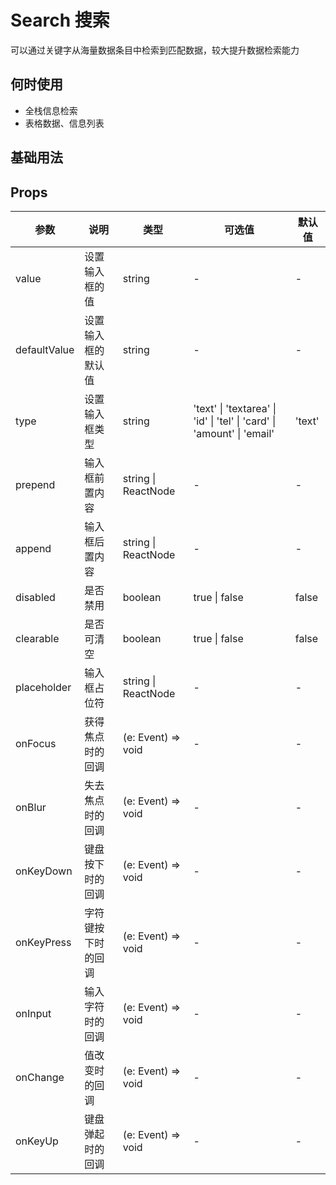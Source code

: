 # Search 搜索

可以通过关键字从海量数据条目中检索到匹配数据，较大提升数据检索能力

## 何时使用

- 全栈信息检索
- 表格数据、信息列表

## 基础用法


<DemoState />


## Props

| 参数         | 说明               | 类型                | 可选值                                                                 | 默认值 |
| ------------ | ------------------ | ------------------- | ---------------------------------------------------------------------- | ------ |
| value        | 设置输入框的值     | string              | -                                                                      | -      |
| defaultValue | 设置输入框的默认值 | string              | -                                                                      | -      |
| type         | 设置输入框类型     | string              | 'text' \| 'textarea' \| 'id' \| 'tel' \| 'card' \| 'amount' \| 'email' | 'text' |
| prepend       | 输入框前置内容     | string \| ReactNode | -                                                                      | -      |
| append       | 输入框后置内容     | string \| ReactNode | -                                                                      | -      |
| disabled     | 是否禁用           | boolean             | true \| false                                                          | false  |
| clearable     | 是否可清空           | boolean          | true \| false                                                          | false  |
| placeholder  | 输入框占位符       | string \| ReactNode | -                                                                      | -      |
| onFocus      | 获得焦点时的回调   | (e: Event) => void  | -                                                                      | -      |
| onBlur       | 失去焦点时的回调   | (e: Event) => void  | -                                                                      | -      |
| onKeyDown    | 键盘按下时的回调   | (e: Event) => void  | -                                                                      | -      |
| onKeyPress   | 字符键按下时的回调 | (e: Event) => void  | -                                                                      | -      |
| onInput      | 输入字符时的回调   | (e: Event) => void  | -                                                                      | -      |
| onChange     | 值改变时的回调     | (e: Event) => void  | -                                                                      | -      |
| onKeyUp      | 键盘弹起时的回调   | (e: Event) => void  | -                                                                      | -      |

